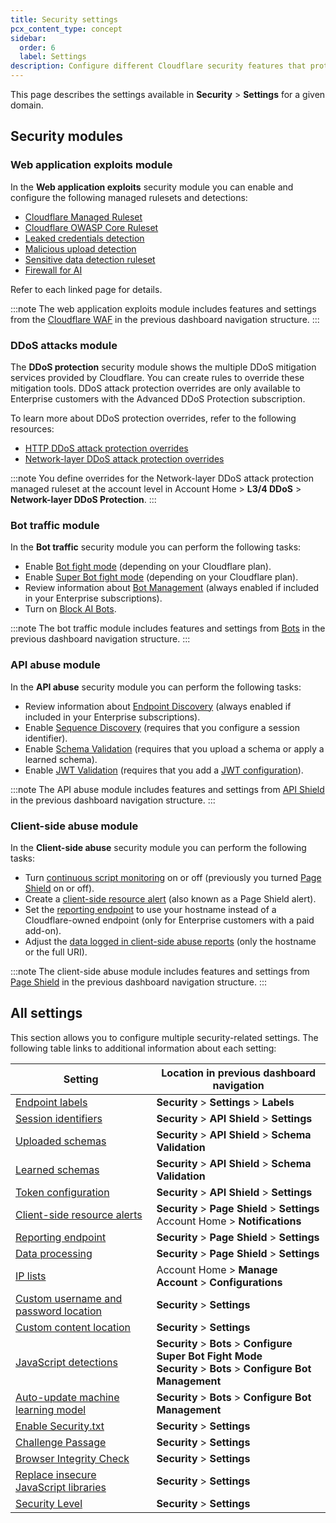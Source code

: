 ```yaml
---
title: Security settings
pcx_content_type: concept
sidebar:
  order: 6
  label: Settings
description: Configure different Cloudflare security features that protect your web applications, APIs, and resources.
---
```


This page describes the settings available in **Security** > **Settings** for a given domain.

## Security modules

### Web application exploits module

In the **Web application exploits** security module you can enable and configure the following managed rulesets and detections:

- [Cloudflare Managed Ruleset](/waf/managed-rules/reference/cloudflare-managed-ruleset/)
- [Cloudflare OWASP Core Ruleset](/waf/managed-rules/reference/owasp-core-ruleset/)
- [Leaked credentials detection](/waf/detections/leaked-credentials/)
- [Malicious upload detection](/waf/detections/malicious-uploads/)
- [Sensitive data detection ruleset](/waf/managed-rules/reference/sensitive-data-detection/)
- [Firewall for AI](/waf/detections/firewall-for-ai/)

Refer to each linked page for details.

:::note
The web application exploits module includes features and settings from the [Cloudflare WAF](/waf/) in the previous dashboard navigation structure.
:::

### DDoS attacks module

The **DDoS protection** security module shows the multiple DDoS mitigation services provided by Cloudflare. You can create rules to override these mitigation tools. DDoS attack protection overrides are only available to Enterprise customers with the Advanced DDoS Protection subscription.

To learn more about DDoS protection overrides, refer to the following resources:

- [HTTP DDoS attack protection overrides](/ddos-protection/managed-rulesets/http/override-expressions/)
- [Network-layer DDoS attack protection overrides](/ddos-protection/managed-rulesets/network/override-expressions/)

:::note
You define overrides for the Network-layer DDoS attack protection managed ruleset at the account level in Account Home > **L3/4 DDoS** > **Network-layer DDoS Protection**.
:::

### Bot traffic module

In the **Bot traffic** security module you can perform the following tasks:

- Enable [Bot fight mode](/bots/get-started/free/) (depending on your Cloudflare plan).
- Enable [Super Bot fight mode](/bots/get-started/pro/) (depending on your Cloudflare plan).
- Review information about [Bot Management](/bots/get-started/bm-subscription/) (always enabled if included in your Enterprise subscriptions).
- Turn on [Block AI Bots](/bots/concepts/bot/#ai-bots).

:::note
The bot traffic module includes features and settings from [Bots](/bots/) in the previous dashboard navigation structure.
:::

### API abuse module

In the **API abuse** security module you can perform the following tasks:

- Review information about [Endpoint Discovery](/api-shield/security/api-discovery/) (always enabled if included in your Enterprise subscriptions).
- Enable [Sequence Discovery](/api-shield/security/sequence-analytics/) (requires that you configure a session identifier).
- Enable [Schema Validation](/api-shield/security/schema-validation/) (requires that you upload a schema or apply a learned schema).
- Enable [JWT Validation](/api-shield/security/jwt-validation/) (requires that you add a [JWT configuration](/api-shield/security/jwt-validation/configure/#token-configurations)).

:::note
The API abuse module includes features and settings from [API Shield](/api-shield/) in the previous dashboard navigation structure.
:::

### Client-side abuse module

In the **Client-side abuse** security module you can perform the following tasks:

- Turn [continuous script monitoring](/page-shield/how-it-works/) on or off (previously you turned [Page Shield](/page-shield/) on or off).
- Create a [client-side resource alert](/page-shield/reference/alerts/) (also known as a Page Shield alert).
- Set the [reporting endpoint](/page-shield/reference/settings/#reporting-endpoint) to use your hostname instead of a Cloudflare-owned endpoint (only for Enterprise customers with a paid add-on).
- Adjust the [data logged in client-side abuse reports](/page-shield/reference/settings/#connection-target-details) (only the hostname or the full URI).

:::note
The client-side abuse module includes features and settings from [Page Shield](/page-shield/) in the previous dashboard navigation structure.
:::

## All settings

This section allows you to configure multiple security-related settings. The following table links to additional information about each setting:

| Setting                                                                                                 | Location in previous dashboard navigation                                                                           |
| ------------------------------------------------------------------------------------------------------- | ------------------------------------------------------------------------------------------------------------------- |
| [Endpoint labels](/api-shield/management-and-monitoring/endpoint-labels/)                               | **Security** > **Settings** > **Labels**                                                                            |
| [Session identifiers](/api-shield/management-and-monitoring/session-identifiers/#rule-form)             | **Security** > **API Shield** > **Settings**                                                                        |
| [Uploaded schemas](/api-shield/security/schema-validation/)                                             | **Security** > **API Shield** > **Schema Validation**                                                               |
| [Learned schemas](/api-shield/security/schema-validation/)                                              | **Security** > **API Shield** > **Schema Validation**                                                               |
| [Token configuration](/api-shield/security/jwt-validation/#add-a-token-validation-configuration)        | **Security** > **API Shield** > **Settings**                                                                        |
| [Client-side resource alerts](/page-shield/detection/configure-alerts/#rule-form)                       | **Security** > **Page Shield** > **Settings**<br/>Account Home > **Notifications**                                  |
| [Reporting endpoint](/page-shield/reference/settings/#reporting-endpoint)                               | **Security** > **Page Shield** > **Settings**                                                                       |
| [Data processing](/page-shield/reference/settings/#connection-target-details)                           | **Security** > **Page Shield** > **Settings**                                                                       |
| [IP lists](/waf/tools/lists/custom-lists/#lists-with-ip-addresses-ip-lists)                             | Account Home > **Manage Account** > **Configurations**                                                              |
| [Custom username and password location](/waf/detections/leaked-credentials/#custom-detection-locations) | **Security** > **Settings**                                                                                         |
| [Custom content location](/waf/detections/malicious-uploads/#custom-scan-expressions)                   | **Security** > **Settings**                                                                                         |
| [JavaScript detections](/bots/reference/javascript-detections/)                                         | **Security** > **Bots** > **Configure Super Bot Fight Mode<br/>Security** > **Bots** > **Configure Bot Management** |
| [Auto-update machine learning model](/bots/reference/machine-learning-models/)                          | **Security** > **Bots** > **Configure Bot Management**                                                              |
| [Enable Security.txt](/security-center/infrastructure/security-file/)                                   | **Security** > **Settings**                                                                                         |
| [Challenge Passage](/waf/tools/challenge-passage/)                                                      | **Security** > **Settings**                                                                                         |
| [Browser Integrity Check](/waf/tools/browser-integrity-check/)                                          | **Security** > **Settings**                                                                                         |
| [Replace insecure JavaScript libraries](/waf/tools/replace-insecure-js-libraries/)                      | **Security** > **Settings**                                                                                         |
| [Security Level](/waf/tools/security-level/)                                                            | **Security** > **Settings**                                                                                         |
